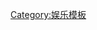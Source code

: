 {{NavboxYears
| name = 電視節目欣賞指數調查
| title = 《'''[[電視節目欣賞指數調查]]'''》得獎名單
| style = width:100%;
| list1 = 
{{NavboxYears|年度電視節目欣賞指數調查|    |    |    |    |    |    |    |    |1998|1999}}
{{NavboxYears|年度電視節目欣賞指數調查|2000|2001|2002|2003|2004|2005|2006|2007|2008|2009}}
{{NavboxYears|年度電視節目欣賞指數調查|2010|2011|2012|2013|2014|2015|2016|2017|2018|2019}}
| below = 註：2009年度起《電視欣賞指數調查最佳節目頒獎禮》停辦。
}}<noinclude>
[[Category:電視欣賞指數調查最佳節目頒獎禮| ]]
[[Category:娱乐模板]]
</noinclude>